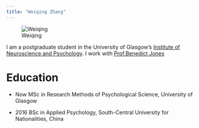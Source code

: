 ```yaml
---
title: "Weiqing Zhang"
---
```


![Weiqing](images/Weiqing.jpg)



I am a postgraduate student in the University of Glasgow's
[Institute of Neuroscience and Psychology](http://www.gla.ac.uk/researchinstitutes/neurosciencepsychology/).
I work with [Prof.Benedict Jones](https://www.gla.ac.uk/researchinstitutes/neurosciencepsychology/staff/benjones/)

# Education
* Now 
MSc in Research Methods of Psychological Science, University of Glasgow
  
* 2016
BSc in Applied Psychology, South-Central University for Nationalities, China
    